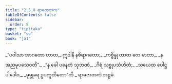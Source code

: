 ```yaml
---
title: "2.5.8 ရာဓဇာတက"
tableOfContents: false
sidebar:
  order: 8
type: "tipitaka"
basket: "su"
book: "ja1"
---
```



<DynamicBreadcrumb />

<Division number="95" book="ja1" e="ch" v="22" p="52">

<Paragraph number="491" type="verses" book="ja1">
_“ပဝါသာ အာဂတော တာတ,_  
ဣဒါနိ နစိရာဂတော;_  
_ကစ္စိန္နု တာတ တေ မာတာ,_  
_န အညမုပသေဝတိ”._  

</Paragraph>

</Division>
<Division number="96" book="ja1" e="ch" v="22" p="52">

<Paragraph number="492" type="verses" book="ja1">
_“န ခေါ ပနေတံ သုဘဏံ,_  
_ဂိရံ သစ္စုပသံဟိတံ;_  
_သယေထ ပေါဋ္ဌပါဒေါဝ,_  
_မုမ္မုရေ ဥပကူထိတော”တိ._  


</Paragraph>
</Division>

<Paragraph number="493" type="center" book="ja1">
ရာဓဇာတကံ အဋ္ဌမံ.
</Paragraph>